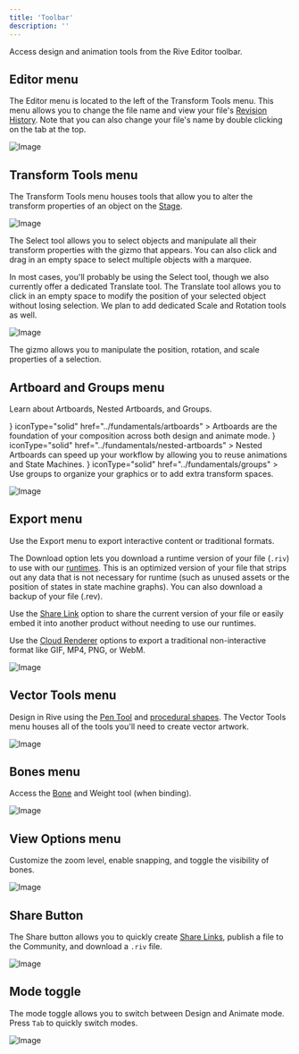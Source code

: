```yaml
---
title: 'Toolbar'
description: ''
---
```


Access design and animation tools from the Rive Editor toolbar. 

## Editor menu

The Editor menu is located to the left of the Transform Tools menu. This menu allows you to change the file name and view your file's [Revision History](../fundamentals/revision-history). Note that you can also change your file's name by double clicking on the tab at the top.

![Image](https://ucarecdn.com/de2dd753-07ef-46ac-a52e-1fc1ce371ee8/)

## Transform Tools menu

The Transform Tools menu houses tools that allow you to alter the transform properties of an object on the [Stage](./stage).

![Image](https://ucarecdn.com/6991eaed-093d-4bac-b7ac-d136d60defdf/)

The Select tool allows you to select objects and manipulate all their transform properties with the gizmo that appears. You can also click and drag in an empty space to select multiple objects with a marquee.

In most cases, you'll probably be using the Select tool, though we also currently offer a dedicated Translate tool. The Translate tool allows you to click in an empty space to modify the position of your selected object without losing selection. We plan to add dedicated Scale and Rotation tools as well.

![Image](https://ucarecdn.com/5cfc252a-8d52-4751-9064-4c6a1acb6f34/)

The gizmo allows you to manipulate the position, rotation, and scale properties of a selection.

## Artboard and Groups menu

Learn about Artboards, Nested Artboards, and Groups.

<CardGroup cols={3}>
  <Card
    title="Artboards"
    icon={<svg xmlns="http://www.w3.org/2000/svg" height="100%" fill="none" viewBox="0 0 16 16" class="size-4 text-gray-500/80 dark:text-gray-400" aria-hidden="true"><path fill="currentColor" fill-rule="evenodd" d="M8.036 1v4.178c0 1.034.839 1.873 1.873 1.873h4.003v6.178a1.77 1.77 0 0 1-1.77 1.77H3.858a1.77 1.77 0 0 1-1.771-1.77V2.771A1.77 1.77 0 0 1 3.857 1zm1.25.145v4.033c0 .345.279.624.623.624h3.889a1.8 1.8 0 0 0-.377-.597L11.618 3.32 9.842 1.525a1.8 1.8 0 0 0-.557-.38" clip-rule="evenodd"></path></svg>}
    iconType="solid"
    href="../fundamentals/artboards"
  >
    Artboards are the foundation of your composition across both design and animate mode. 
  </Card>
  <Card
    title="Nested Artboards"
    icon={<svg xmlns="http://www.w3.org/2000/svg" height="100%" fill="none" viewBox="0 0 16 16" class="size-4 text-gray-500/80 dark:text-gray-400" aria-hidden="true"><path fill="currentColor" fill-rule="evenodd" d="M8.036 1v4.178c0 1.034.839 1.873 1.873 1.873h4.003v6.178a1.77 1.77 0 0 1-1.77 1.77H3.858a1.77 1.77 0 0 1-1.771-1.77V2.771A1.77 1.77 0 0 1 3.857 1zm1.25.145v4.033c0 .345.279.624.623.624h3.889a1.8 1.8 0 0 0-.377-.597L11.618 3.32 9.842 1.525a1.8 1.8 0 0 0-.557-.38" clip-rule="evenodd"></path></svg>}
    iconType="solid"
    href="../fundamentals/nested-artboards"
  >
    Nested Artboards can speed up your workflow by allowing you to reuse animations and State Machines.
  </Card>
  <Card
    title="Groups"
    icon={<svg xmlns="http://www.w3.org/2000/svg" height="100%" fill="none" viewBox="0 0 16 16" class="size-4 text-gray-500/80 dark:text-gray-400" aria-hidden="true"><path fill="currentColor" fill-rule="evenodd" d="M8.036 1v4.178c0 1.034.839 1.873 1.873 1.873h4.003v6.178a1.77 1.77 0 0 1-1.77 1.77H3.858a1.77 1.77 0 0 1-1.771-1.77V2.771A1.77 1.77 0 0 1 3.857 1zm1.25.145v4.033c0 .345.279.624.623.624h3.889a1.8 1.8 0 0 0-.377-.597L11.618 3.32 9.842 1.525a1.8 1.8 0 0 0-.557-.38" clip-rule="evenodd"></path></svg>}
    iconType="solid"
    href="../fundamentals/groups"
  >
     Use groups to organize your graphics or to add extra transform spaces.
  </Card>
</CardGroup>


![Image](https://ucarecdn.com/428c2e51-d083-4b1a-9238-85b019ae706b/)

## Export menu

Use the Export menu to export interactive content or traditional formats.

The Download option lets you download a runtime version of your file (`.riv`) to use with our [runtimes](../../runtimes/getting-started). This is an optimized version of your file that strips out any data that is not necessary for runtime (such as unused assets or the position of states in state machine graphs). You can also download a backup of your file (.rev).

Use the [Share Link](../share-links/overview) option to share the current version of your file or easily embed it into another product without needing to use our runtimes.

Use the [Cloud Renderer](../exporting/exporting-for-video-and-static-design) options to export a traditional non-interactive format like GIF, MP4, PNG, or WebM.

![Image](https://ucarecdn.com/c293ef97-77a2-4977-9f77-3ab747ec3f4e/)

## Vector Tools menu

Design in Rive using the [Pen Tool](../fundamentals/pen-tool-overview) and [procedural shapes](../fundamentals/procedural-shapes). The Vector Tools menu houses all of the tools you'll need to create vector artwork.

![Image](https://ucarecdn.com/59977058-2afd-4ed7-8ab6-3057222d450e/)

## Bones menu

Access the [Bone](../manipulating-shapes/bones) and Weight tool (when binding).

![Image](https://ucarecdn.com/a2406bf3-b2b7-49fd-960d-209d689309ab/)

## View Options menu

Customize the zoom level, enable snapping, and toggle the visibility of bones.

![Image](https://ucarecdn.com/ae5e6f53-5747-4040-bec3-254486ebe877/)

## Share Button

The Share button allows you to quickly create [Share Links](../share-links/overview), publish a file to the Community, and download a `.riv` file.

![Image](https://ucarecdn.com/90822ce8-6df2-4443-aba5-ab525f1f4b0a/)

## Mode toggle

The mode toggle allows you to switch between Design and Animate mode. Press `Tab` to quickly switch modes.

![Image](https://ucarecdn.com/cc675849-3393-42fc-b3a3-38c93a7b7bd4/)